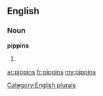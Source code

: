 ==English==

===Noun===
'''pippins'''

# {{plural of|[[pippin]]}}

[[Category:English plurals]]

[[ar:pippins]]
[[fr:pippins]]
[[my:pippins]]
